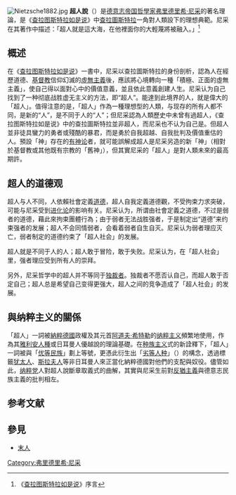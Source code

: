 {{expand|time=2010-05-19T05:22:48+00:00}}
[[File:Nietzsche1882.jpg|thumb]]
'''超人說'''（{{lang-de|Übermensch}}）是[[德意志帝国|德意志帝国]][[哲學家|哲學家]][[弗里德里希·尼采|弗里德里希·尼采]]的著名理論，是《[[查拉图斯特拉如是说|查拉图斯特拉如是说]]》中[[查拉圖斯特拉|查拉圖斯特拉]]一角對人類設下的理想典範。尼采在其著作中描述：「超人就是這大海，在他裡面你的大輕蔑將被融入。」<ref>《[[查拉图斯特拉如是说|查拉图斯特拉如是说]]》序言</ref>

== 概述 ==
在《[[查拉图斯特拉如是说|查拉图斯特拉如是说]]》一書中，尼采以查拉圖斯特拉的身份剖析，認為人在經歷道德、[[基督教|基督教]]信仰幻滅的[[虛無主義|虛無主義]]後，應該將心境轉向一種「積極、正面的虛無主義」，使自己得以面對心中的價值意義，並且依此意義創建人生。尼采认为自己找到了一种彻底战胜虚无主义的方法，即“超人”。能達到此境界的人，就是偉大的「超人」。值得注意的是，「超人」作為一種理想型的人類，与现存的所有人都不同，是新的“人”，是不同于人的“人”；但尼采認為人類歷史中未曾有過超人，《查拉图斯特拉如是说》中的查拉圖斯特拉並非超人，而尼采也不认为自己是。但超人並非徒具蠻力的勇者或殘酷的暴君，而是勇於自我超越、自我批判及價值重估的人。預設「神」存在的[[有神论|有神论]]者，就可能誤解成超人是尼采另造的新「神」（相對於基督教或其他既有宗教的「舊神」），但其實尼采的「超人」是對人類未來的最高期許。

== 超人的道德观 ==

超人与人不同，人依賴社會定義[[道德|道德]]，超人自我定義道德觀，不受拘束力求突破，可能与尼采受到[[演化論|进化论]]的影响有关。尼采认为，所谓由社會定義之道德，不过是弱者的道德，藉此來拘束團體行為；由于弱者无法战胜强者，于是制定出“道德”来约束强者的发展；超人不会同情弱者，会看着弱者自生自灭。尼采认为弱者理应灭亡，弱者制定的道德约束了「超人社会」的发展。

超人就是不同于人的人；超人敢于冒险，敢于失败。尼采认为，在「超人社会」里，强者理应受到所有人的崇拜。

另外，尼采哲学中的超人并不等同于[[独裁者|独裁者]]。独裁者不愿否认自己，而超人敢于否定自己；超人总是希望自己变得更强大，超人之间的竞争造成了「超人社会」的发展。

==  與纳粹主义的關係 ==
「超人」一詞被[[納粹德國|納粹德國]]政權及其元首[[阿道夫·希特勒|阿道夫·希特勒]]的[[纳粹主义|纳粹主义]]頻繁地使用，作為其[[雅利安人種|雅利安人種]]或日耳曼人優越說的理論基礎。在[[种族主义|种族主义]]式的新詮釋下，「超人」一詞被與「[[优等民族|优等民族]]」劃上等號，更憑此衍生出「[[劣等人种|劣等人种]]」（{{lang|de|Untermensch}}）的構念，透過標籤[[犹太人|犹太人]]、[[斯拉夫人|斯拉夫人]]等非日耳曼人來正當化納粹德國對他們的支配與奴役。儘管如此，[[纳粹党|纳粹党]]人對超人說斷章取義式的曲解，其實與尼采生前對[[反猶主義|反猶主義]]與德意志民族主義的批判相左。

== 参考文献 ==
{{reflist}}

== 參見 ==
* [[末人|末人]]

{{concepts by Nietzsche}}

[[Category:弗里德里希·尼采|Category:弗里德里希·尼采]]